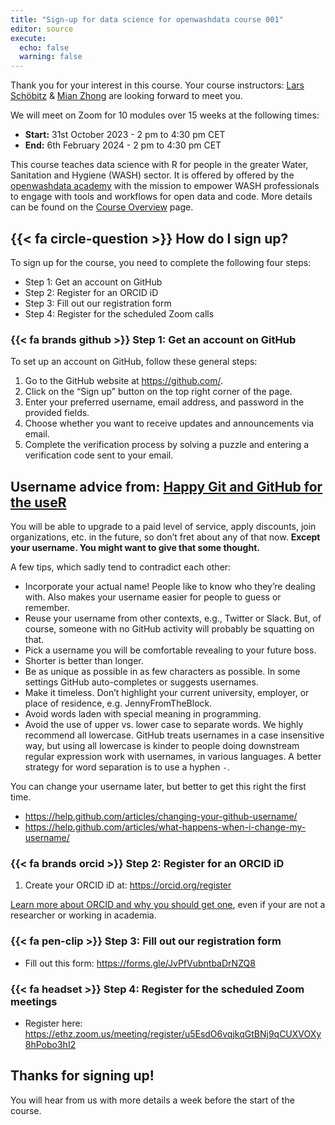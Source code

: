 ```yaml
---
title: "Sign-up for data science for openwashdata course 001"
editor: source
execute: 
  echo: false
  warning: false
---
```


Thank you for your interest in this course. Your course instructors: [Lars Schöbitz](https://openwashdata.org/about/lars/) & [Mian Zhong](https://openwashdata.org/about/mian/) are looking forward to meet you. 

We will meet on Zoom for 10 modules over 15 weeks at the following times: 

- **Start:** 31st October 2023 - 2 pm to 4:30 pm CET 
- **End:** 6th February 2024 - 2 pm to 4:30 pm CET

This course teaches data science with R for people in the greater Water, Sanitation and Hygiene (WASH) sector. It is offered by offered by the [openwashdata academy](https://openwashdata.org/pages/academy/) with the mission to empower WASH professionals to engage with tools and workflows for open data and code. More details can be found on the [Course Overview](overview.html) page.

## {{< fa circle-question >}} How do I sign up? 

To sign up for the course, you need to complete the following four steps:

- Step 1: Get an account on GitHub
- Step 2: Register for an ORCID iD
- Step 3: Fill out our registration form
- Step 4: Register for the scheduled Zoom calls

### {{< fa brands github >}} Step 1: Get an account on GitHub

To set up an account on GitHub, follow these general steps:

1.  Go to the GitHub website at <https://github.com/>.
2.  Click on the "Sign up" button on the top right corner of the page.
3.  Enter your preferred username, email address, and password in the provided fields.
4.  Choose whether you want to receive updates and announcements via email.
5.  Complete the verification process by solving a puzzle and entering a verification code sent to your email.

::: {.callout-tip collapse="true"}
## Username advice from: [Happy Git and GitHub for the useR](https://happygitwithr.com/github-acct.html#github-acct)

You will be able to upgrade to a paid level of service, apply discounts, join organizations, etc. in the future, so don't fret about any of that now. **Except your username. You might want to give that some thought.**

A few tips, which sadly tend to contradict each other:

-   Incorporate your actual name! People like to know who they're dealing with. Also makes your username easier for people to guess or remember.
-   Reuse your username from other contexts, e.g., Twitter or Slack. But, of course, someone with no GitHub activity will probably be squatting on that.
-   Pick a username you will be comfortable revealing to your future boss.
-   Shorter is better than longer.
-   Be as unique as possible in as few characters as possible. In some settings GitHub auto-completes or suggests usernames.
-   Make it timeless. Don't highlight your current university, employer, or place of residence, e.g. JennyFromTheBlock.
-   Avoid words laden with special meaning in programming.
-   Avoid the use of upper vs. lower case to separate words. We highly recommend all lowercase. GitHub treats usernames in a case insensitive way, but using all lowercase is kinder to people doing downstream regular expression work with usernames, in various languages. A better strategy for word separation is to use a hyphen `-`.

You can change your username later, but better to get this right the first time.

-   <https://help.github.com/articles/changing-your-github-username/>
-   <https://help.github.com/articles/what-happens-when-i-change-my-username/>
:::

### {{< fa brands orcid >}} Step 2: Register for an ORCID iD

1. Create your ORCID iD at: <https://orcid.org/register>

[Learn more about ORCID and why you should get one](https://the-turing-way.netlify.app/communication/citable/citable-orcid.html?highlight=orcid), even if your are not a researcher or working in academia.

### {{< fa pen-clip >}} Step 3: Fill out our registration form

- Fill out this form: <https://forms.gle/JvPfVubntbaDrNZQ8>

### {{< fa headset >}} Step 4: Register for the scheduled Zoom meetings

- Register here: <https://ethz.zoom.us/meeting/register/u5EsdO6vqjkqGtBNj9qCUXVOXy8hPobo3hI2>

## Thanks for signing up!

You will hear from us with more details a week before the start of the course.


